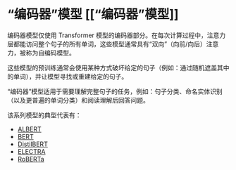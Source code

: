 # “编码器”模型 [[“编码器”模型]]

<CourseFloatingBanner
    chapter={1}
    classNames="absolute z-10 right-0 top-0"
/>

<Youtube id="MUqNwgPjJvQ" />

编码器模型仅使用 Transformer 模型的编码器部分。在每次计算过程中，注意力层都能访问整个句子的所有单词，这些模型通常具有“双向”（向前/向后）注意力，被称为自编码模型。

这些模型的预训练通常会使用某种方式破坏给定的句子（例如：通过随机遮盖其中的单词），并让模型寻找或重建给定的句子。

“编码器”模型适用于需要理解完整句子的任务，例如：句子分类、命名实体识别（以及更普遍的单词分类）和阅读理解后回答问题。

该系列模型的典型代表有：

- [ALBERT](https://huggingface.co/transformers/model_doc/albert) 
- [BERT](https://huggingface.co/transformers/model_doc/bert) 
- [DistilBERT](https://huggingface.co/transformers/model_doc/distilbert) 
- [ELECTRA](https://huggingface.co/transformers/model_doc/electra) 
- [RoBERTa](https://huggingface.co/transformers/model_doc/roberta) 
